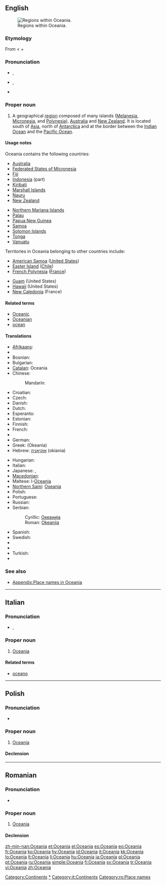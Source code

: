 {{also|Oceânia|Óceánia|Oceanía}}
==English==
{{wikipedia}}
[[File:Oceanias Regions.png|thumb|Regions within Oceania.]]

===Etymology===
From {{term|ocean}} < {{etyl|grc}} {{term|Ὠκεανός|sc=polytonic|tr=Ōkeanos||Oceanus|lang=grc}} + {{term|-ia||realm of}}

===Pronunciation===
* {{a|UK}} {{IPA|/ˌəʊ.ʃiˈɑːn.(iː.)ə/}}, {{SAMPA|/%@U.Si"A:n.(i:.)@/}}
* {{a|US}} {{IPA|/ˌoʊʃiˈæniə/}}, {{SAMPA|/%oUSi{ni@/}}
* {{rhymes|eɪniə}}

===Proper noun===
{{en-proper noun}}

# A geographical [[region]] composed of many islands ([[Melanesia]], [[Micronesia]], and [[Polynesia]]), [[Australia]] and [[New Zealand]]. It is located south of [[Asia]], north of [[Antarctica]] and at the border between the [[Indian Ocean]] and the [[Pacific Ocean]].

====Usage notes====
Oceania contains the following countries:
{{top2}}
* [[Australia]]
* [[Federated States of Micronesia]]
* [[Fiji]]
* [[Indonesia]] (part)
* [[Kiribati]]
* [[Marshall Islands]]
* [[Nauru]]
* [[New Zealand]]
{{mid2}}
* [[Northern Mariana Islands]]
* [[Palau]]
* [[Papua New Guinea]]
* [[Samoa]]
* [[Solomon Islands]]
* [[Tonga]]
* [[Vanuatu]]
{{bottom}}
Territories in Oceania belonging to other countries include:
{{top2}}
* [[American Samoa]] ([[United States]])
* [[Easter|Easter Island]] ([[Chile]])
* [[French Polynesia]] ([[France]])
{{mid2}}
* [[Guam]] (United States)
* [[Hawaii]] (United States)
* [[New Caledonia]] (France)
{{bottom}}

====Related terms====
* [[Oceanic]]
* [[Oceanian]]
* [[ocean]]

====Translations====
{{trans-top|a geographical region composed of many islands}}
* [[Afrikaans]]: {{t|af|Oseanië|xs=Afrikaans}}
* {{trreq|Arabic}}
* Bosnian: {{t-|bs|Okeanija|f}}
* Bulgarian: {{t-|bg|Океания|f}}
* [[Catalan]]: Oceania {{f}}
* Chinese:
*: Mandarin: {{t|zh|大洋洲|tr=Dàyáng Zhōu|sc=Hani}}
* Croatian: {{t-|hr|Oceanija|f|alt=Ocèānija}}
* Czech: {{t-|cs|Oceánie|f}}
* Danish: {{t-|da|Oceanien}}
* Dutch: {{t+|nl|Oceanië|n}}
* Esperanto: {{t-|eo|Oceanio|xs=Esperanto}}
* Estonian: {{t-|et|Okeaania}}
* Finnish: {{t+|fi|Oseania}}
* French: {{t+|fr|Océanie|f}}
* {{trreq|Georgian}}
* German: {{t+|de|Ozeanien}}
* Greek: {{t+|el|Ωκεανία}} (Okeanía) {{f}}
* Hebrew: [[אוקיאניה]] (okiania) {{f}}
{{trans-mid}}
* Hungarian: {{t+|hu|Óceánia}}
* Italian: {{t+|it|Oceania|f}}
* Japanese: {{t-|ja|オセアニア|tr=Oseania}}, {{t-|ja|大洋州|tr=[[たいようしゅう]], Taiyōshū}}
* [[Macedonian]]: {{t-|mk|Океанија|f|tr=Okeánija}}
* Maltese: l-[[Oċeanja]]
* [[Northern Sami]]: [[Oseania]]
* Polish: {{t+|pl|Oceania|f}}
* Portuguese: {{t+|pt|Oceania|f}}
* Russian: {{t+|ru|Океания|f|tr=Okeánija}}
* Serbian:
*: Cyrillic: [[Океанија]] {{f}}
*: Roman: [[Okeanija]] {{f}}
* Spanish: {{t+|es|Oceanía|f}}
* Swedish: {{t+|sv|Oceanien}}
* {{trreq|Tamil}}
* {{trreq|Telugu}}
* Turkish: {{t+|tr|Okyanusya}}
* {{trreq|Vietnamese}}
{{trans-bottom}}

===See also===
* [[Appendix:Place names in Oceania]]

[[Category:Continents]]
[[Category:Oceania|*]]

----

==Italian==

===Pronunciation===
* {{IPA|/otʃeˈanja/|lang=it}}, {{SAMPA|/otSe"anja/}}

===Proper noun===
{{infl|it|proper noun|g=f}}

# [[#English|Oceania]]

====Related terms====
* [[oceano]]

[[Category:it:Continents]]
----
==Polish==

===Pronunciation===
* {{IPA|/ɔt͡s̪ɛˈaɲja/|lang=pl}}

===Proper noun===
{{infl|pl|proper noun|g=f}}

# [[#English|Oceania]]

====Declension====
{{pl-decl-noun-sing
|Oceania
|Oceanii
|Oceanii
|Oceanię
|Oceanią
|Oceanii
|Oceanio
}}

----

==Romanian==

===Pronunciation===
* {{IPA|[o.ʧe̯a.ni.a]|lang=ro}}

===Proper noun===
{{infl|ro|proper noun|g=f}}

# [[#English|Oceania]]

====Declension====
{{ro-country|gend=f|Oceaniei}}

[[Category:ro:Place names]]

[[zh-min-nan:Oceania]]
[[et:Oceania]]
[[el:Oceania]]
[[es:Oceania]]
[[eo:Oceania]]
[[fr:Oceania]]
[[ko:Oceania]]
[[hy:Oceania]]
[[id:Oceania]]
[[it:Oceania]]
[[kk:Oceania]]
[[lo:Oceania]]
[[lt:Oceania]]
[[li:Oceania]]
[[hu:Oceania]]
[[ja:Oceania]]
[[pl:Oceania]]
[[pt:Oceania]]
[[ru:Oceania]]
[[simple:Oceania]]
[[fi:Oceania]]
[[sv:Oceania]]
[[tr:Oceania]]
[[vi:Oceania]]
[[zh:Oceania]]